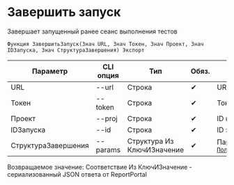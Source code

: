 ﻿---
sidebar_position: 3
description: Завершить запуск и другие функции для работы с ReportPortal в Открытом пакете интеграций - бесплатной open-source библиотеке интеграций для 1С:Предприятие 8, OneScript и CLI
keywords: [1C, 1С, 1С:Предприятие, 1С:Предприятие 8.3, API, Интеграция, Сервисы, Обмен, OneScript, CLI, ReportPortal]
---


# Завершить запуск
 Завершает запущенный ранее сеанс выполнения тестов



`Функция ЗавершитьЗапуск(Знач URL, Знач Токен, Знач Проект, Знач IDЗапуска, Знач СтруктураЗавершения) Экспорт`

  | Параметр | CLI опция | Тип | Обяз. | Назначение |
  |-|-|-|-|-|
  | URL | --url | Строка | &#x2714; | URL сервера ReportPortal |
  | Токен | --token | Строка | &#x2714; | Токен доступа |
  | Проект | --proj | Строка | &#x2714; | ID проекта |
  | IDЗапуска | --id | Строка | &#x2714; | ID запуска |
  | СтруктураЗавершения | --params | Структура Из КлючИЗначение | &#x2714; | Параметры завершения. См. [`ПолучитьСтруктуруЗавершенияЗапуска`](/docs/ReportPortal/Results-management/Get-launch-completion-structure) |

  
  Возвращаемое значение:   Соответствие Из КлючИЗначение - сериализованный JSON ответа от ReportPortal

<br/>




    




